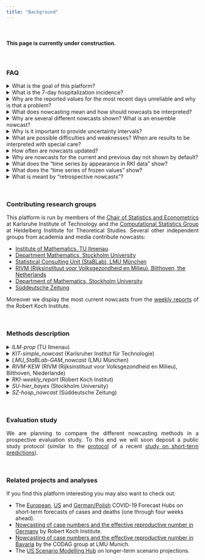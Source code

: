 ```yaml
---
title: "Background"
---
```


<style>
p {
  text-align: justify;
}

blockquote {
  text-align: justify;
  font-size: 10pt;
}
</style>

<br>

#### This page is currently under construction.

<br>

### FAQ

<details><summary>What is the goal of this platform?</summary>
<blockquote>
The main goal of this project is to estimate the 7-day hospitalization incidence for Germany and its states reliably and to assess recent trends based on incomplete data. The frequently referred to most recent values of the raw hospitalization incidence underestimate the true number of hospitalizations (see also answers to the other questions). Nowcasting corrections of these numbers allow for a better assessment of the current epidemic situation.
<br>
At the same time we have a scientific interest to compare different nowcasting methods and to assess whether the combination of different nowcasts yields more reliable results.
</blockquote>
</details>

<details><summary>What is the 7-day hospitalization incidence?</summary>
<blockquote>
We follow the definition by Robert Koch Institute. Today's seven-day hospitalization incidence is the number of hospitalized cases of COVID-19 (in absolute numbers or per 100.000 population) whose *Meldedatum*, i.e. the date when the respective infection was electronically recorded at the local health authorities was in the 7 preceding days. It is thus *not* equivalent to the number of new hospitalizations during the last 7 days. Also, the 7-day hospitalization incidence does not take into account whether the reason of hospitalization was COVID-19 or not.
<br>
Further information on the 7-day hospitalization incidence (in German) are available on the [GitHub site of Robert Koch-Institute](https://github.com/robert-koch-institut/COVID-19-Hospitalisierungen_in_Deutschland){target="_blank"}.
</blockquote>
</details>

<details><summary>Why are the reported values for the most recent days unreliable and why is that a problem?</summary>
<blockquote>
The *Meldedatum* and the date when a hospitalization first appears the data set at Robert Koch Institut can be several days or even weeks apart. Several aspects play a role here. Firstly, an infected person may not be in a state which requires hospitalization on the *Meldedatum*, but reach such a state at a later point. In this case, the number of hospitalizations for the respective *Meldedatum* will be retrospectively increased by one. Secondly, there can be reporting delays between the actual date of hospitalization and the appearance of the hospitalization in the RKI data.
<br>
The daily values of the hospitalization incidence aggregated by *Meldedatum* are thus usually corrected upwards during the following days and weeks. Most additions occur within a few days, so that the values for the last few days are most strongly affected. Oftentimes they considerably underestimate the true number of hospitalizations (see e.g. [this news item](https://www.ndr.de/nachrichten/info/Hospitalisierungsrate-zeigt-nur-noch-die-Haelfte-der-Corona-Patienten,hospitalisierungsrate102.html){target="_blank"} by the public broadcaster NDR or [CODAG-Report Nr. 21](https://www.covid19.statistik.uni-muenchen.de/pdfs/codag-bericht-21.pdf){target="_blank"} by LMU Munich; both in German). In particular, preliminary data can create the impression of a decreasing hospitalization incidence even if it is actually on the rise.
</blockquote>
</details>

<details><summary>What does nowcasting mean and how should nowcasts be interpreted?</summary>
<blockquote>
Nowcasting is a statistical tool which, based on preliminary data, estimates which value a given quantity will take once measurements are complete. In our application we estimate how many hospitalizations will be reported in total for a given *Meldedatum*. To this end, information on the hospitalizations already reported up to the current date and data on past reporting delays are used.
<br>
The term nowcasting typically refers to events which have already occurred, but have not been measured or reported completely. For instance, nowcasting methods can be used to estimate how many cases of COVID-19 have been detected on a given day before these information have been aggregated into a central data set. This is not exactly the case for the hospitalization incidence as it is possible that hospitalizations linked to a given *Meldedatum* have not even occurred yet at the time of nowcasting. We nonetheless use the term *nowcasting* as it has become common for this type of analysis.
<br>
The nowcasts presented here should be interpreted as probability statements. An exact estimation of the true number of hospitalizations is not feasible and nowcasts can merely provide a range of probable values (see below).
</blockquote>
</details>

<details><summary>Why are several different nowcasts shown? What is an ensemble nowcast?</summary>
<blockquote>
Nowcasts are always based on a number of assumptions. Moeover, different models may include different additional data sources. Therefore, results based on different approaches often vary, and it is reasonable to compare different nowcasts to get an idea of the range of predictions. Moreover it can be helpful to combine several nowcasts into a so-called ensemble nowcast to achieve a more robust estimation. This approach has shown benefits for instance in [weather forecasting](https://www.science.org/doi/abs/10.1126/science.1115255){target="_blank"}, but also in [epidmimological applications](https://www.medrxiv.org/content/10.1101/2021.02.03.21250974v2){target="_blank"}.
</blockquote>
</details>

<details><summary>Why is it important to provide uncertainty intervals?</summary>
<blockquote>
No model is perfect and the exact number of hospitalizations for a given *Meldedatum* canot be predicted exactly. The nowcasts displayed here therefore explicitly quantify their own uncertainty, i.e. they state how reliable they consider their own estimation. This is done via intervals which are supposed to contain the true value with a given probability (50% or 95%).
</blockquote>
</details>

<details><summary>What are possible difficulties and weaknesses? When are results to be interpreted with special care?</summary>
<blockquote>
The central assumption on which most nowcasts are built is that the delays between the *Meldedatum* and the apppearance of a hospitalization in the RKI data set will follow similar patterns in the future as they did in the past. If this is not the case, e.g., due to major changes in testing strategies or an overload of the health system, the quality of nowcasts may suffer.
</blockquote>
</details>

<details><summary>How often are nowcasts updated?</summary>
<blockquote>
Nowcasts are updated on working days (Monday through Friday). As long as a team have not updated their nowcast yet, their nowcast from the previous day (or the most recent nowcasts which is not older than seven days) is displayed. For instance, the RKI nowcast is currently only made available on Thursdays, when a new weekly report appears. We always display this nowcast until a newer version becomes available.
</blockquote>
</details>

<details><summary>Why are nowcasts for the current and previous day not shown by default?</summary>
<blockquote>
For the last two days a particularly large number of additional reports must be expected. Therefore, nowcasts for these days are less reliable than for days which are further in the past. For this reason we do not show nowcasts for the last two days by default and recomend to interpret them with special care.
</blockquote>
</details>

<details><summary>What does the "time series by appearance in RKI data" show?</summary>
<blockquote>
An alternative to nowcasting the hospitalization incidence by *Meldedatum* (i.e. the day when the respective infection was electronically recorded by the local health authority, see above) is to aggregate hospitalizations by the day when they first appeared in the RKI data set. These numbers do not change over the following days, meaning that trends are more straightforward to interpret. Owing to reporting delays, the resulting curve is typically shifted to the right compared to the seven-day hospitalization incidence by *Meldedatum*.
</blockquote>
</details>


<details><summary>What does the "time series of frozen values" show?</summary>
<blockquote>
Another alternative to nowcasting is to show the 7-day hospitalization incidence for each *Meldedatum* based on the data version from the respective date. This way, all shown values will be similarly incomplete and more comparable over time. A downside of this approach is that it only exploits part of the information already available.
</blockquote>
</details>

<details><summary>What is meant by "retrospective nowcasts"?</summary>
<blockquote>
The main goal of this project is to provide nowcasts in real time to allow for an improved assessment of the current situation. However, in order to systematically compare different modelling approaches, we also collect nowcast which have been created retrospectively and evaluate how they would have performed in the past. For a fair comparison it is crucial that models only use data which would already have been available at the respective time of nowcasting.
</blockquote>
</details>

<br>

### Contributing research groups

This platform is run by members of the [Chair of Statistics and Econometrics](https://statistik.econ.kit.edu/index.php){target="_blank"} at Karlsruhe Institute of Technology and the [Computational Statistics Group](https://www.h-its.org/de/forschung/cst/){target="_blank"} at Heidelberg Institute for Theoretical Studies. Several other independent groups from academia and media contribute nowcasts:

- [Institute of Mathematics, TU Ilmenau](https://www.tu-ilmenau.de/stochastik/){target="_blank"}
- [Department Mathematics, Stockholm University](https://www.su.se/english/profiles/fegu7762-1.554768)
- [Statistical Consulting Unit (StaBLab), LMU München](https://corona.stat.uni-muenchen.de/){target="_blank"}
- [RIVM (Rijksinstituut voor Volksgezondheid en Milieu), Bilthoven, the Netherlands](https://www.rivm.nl/en){target="_blank"}
- [Department of Mathematics, Stockholm University](https://www.su.se/english/profiles/fegu7762-1.554768)
- [Süddeutsche Zeitung](https://www.sueddeutsche.de/thema/Coronavirus)

Moreover we display the most current nowcasts from the [weekly reports](https://www.rki.de/DE/Content/InfAZ/N/Neuartiges_Coronavirus/Situationsberichte/Gesamt.html){target="_blank"} of the Robert Koch Institute.

<br>

### Methods description

<details><summary>*ILM-prop* (TU Ilmenau)</summary>
<blockquote>
These Nowcasts are based on the proportion of the 7-day incidence of COVID-19 cases that appear in the hospitalization incidence after one, two etc. weeks. This model then multiplies todays known 7-day incidence by these weekly proportions and predicts todays 7-day hospitalization incidence by summing these up. 
The uncertainty is based on a log-normal (within age-groups) or normal (sum over all age groups) distribution where the dispersion is estimated based on retrospective application of the model.
</blockquote>
</details>

<details><summary>*KIT-simple_nowcast* (Karlsruher Institut für Technologie)</summary>
<blockquote>
Nowcasting is based on a simple estimation of the distribution of delays between the Meldedatum and appearance in the RKI data set (based on the last 50 days). From these, multiplication factors are derived and used for an upward correction of incomplete observations. To assess the nowcast uncertainty, the same corrected values are generated for past time points (based on the information available at the respective time) and compared to the subsequently observed values. To this end we assume a negative binomial distribution, where the dispersion parameter is a function of the time difference between Meldedatum and date of nowcast. Estimation of the dispersion parameter ist done via a maximum likelihood approach.
<br>
This method is purposefully kept simple. The central assumption is that delay distributions are temporally stable. Weekday effects and recent developments in case numbers are not accounted for.
</blockquote>
</details>


<details><summary>*LMU_StaBLab-GAM_nowcast* (LMU München)</summary>
<blockquote>
Nowcasts are based on a generalized additive model and the sequential multinomial structure of the time delay. The model is a slightly adapted version of the method by [Schneble et al. (2020)](https://onlinelibrary.wiley.com/doi/full/10.1002/bimj.202000143){target="_blank"} for nowcasting of fatal infections.
</blockquote>
</details>

<details><summary>*RIVM-KEW* (RIVM (Rijksinstituut voor Volksgezondheid en Milieu), Bilthoven, Niederlande)</summary>
<blockquote>
This model is a simplified version of the model presented by van de Kassteele, Eilers and Wallinga ([Epidemiology, 2019](https://doi.org/10.1097/ede.0000000000001050){target="_blank"}). The reported counts by date and delay are described by a negative binomial distribution. The expected values are modelled by a two-dimensional P-spline surface and other covariates. This surface is extrapolated for all dates and delays outside the reporting triangle. The nowcast is obtained by summing all counts over the delays by date. Prediction intervals are obtained by Monte Carlo simulation from the predictive distribution. This simplified model is without the calender time x delay interaction, the unimodality and boundary constraints. Model fitting is done efficiently using the [mgcv](https://cran.r-project.org/web/packages/mgcv/index.html){target="_blank"} package in R.
</blockquote>
</details>

<details><summary>*RKI-weekly_report* (Robert Koch Institut)</summary>
<blockquote>
These nowcasts are taken from the [weekly reports of the Robert Koch Institute](https://www.rki.de/DE/Content/InfAZ/N/Neuartiges_Coronavirus/Situationsberichte/Gesamt.html){target="_blank"} (updated on Thursdays). These are based on a modified version of the [nowcasting method for 7-day case incidences](https://www.rki.de/DE/Content/InfAZ/N/Neuartiges_Coronavirus/Projekte_RKI/Nowcasting.html){target="_blank"}.
<br>
As the RKI nowcasts are currently only communiated via the weekly reports, we read out the numbers from the respective figures, which may lead to minor imprecisions.
</blockquote>
</details>

<details><summary>*SU-hier_bayes* (Stockholm University)</summary>
<blockquote>
tba
</blockquote>
</details>

<details><summary>*SZ-hosp_nowcast* (Süddeutsche Zeitung)</summary>
<blockquote>
SZ estimates the nowcasting values for the hospitalization incidence based on differences between the daily published and retrospectively corrected values resulting from later reports. To this end the archived data sets of Robert-Koch-Institute (https://github.com/robert-koch-institut/COVID-19-Hospitalisierungen_in_Deutschland) from the last 60 days are analysed. For each of the 25 days before the last date in the data set we compute by how many percent the later corrected value differs from the originally reported value. Quantiles of the resulting multiplication factors are computed, and the currently reported hospitalization incidence is multiplied with these quantiles to estimate the total incidence. Finally, the results are smoothed over a three-day window to remove unrealistic fluctuations.
</blockquote>
</details>

<br>

### Evaluation study

We are planning to compare the different nowcasting methods in a prospective evaluation study. To this end we will soon deposit a public study protocol (similar to the [protocol](https://osf.io/zkdvb/){target="_blank"} of a recent [study on short-term predictions](https://www.nature.com/articles/s41467-021-25207-0){target="_blank"}).

<br>

### Related projects and analyses

If you find this platform interesting you may also want to check out:

- The [European](https://covid19forecasthub.eu/){target="_blank"}, [US](https://covid19forecasthub.org/){target="_blank"} and [German/Polish](https://kitmetricslab.github.io/forecasthub/){target="_blank"} COVID-19 Forecast Hubs on short-term forecasts of cases and deaths (one through four weeks ahead).
- [Nowcasting of case numbers and the effective reproductive number in Germany](https://www.rki.de/DE/Content/InfAZ/N/Neuartiges_Coronavirus/Projekte_RKI/Nowcasting.html){target="_blank"} by Robert Koch Institute.
- [Nowcasting of case numbers and the effective reproductive number in Bavaria](https://corona.stat.uni-muenchen.de/nowcast/){target="_blank"} by the CODAG group at LMU Munich.
- The [US Scenario Modelling Hub](https://covid19scenariomodelinghub.org/){target="_blank"} on longer-term scenario projections.
